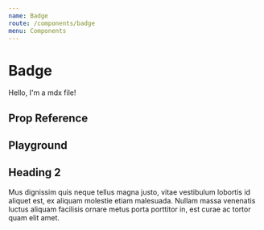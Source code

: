 ```yaml
---
name: Badge
route: /components/badge
menu: Components
---
```



# Badge

Hello, I'm a mdx file!

## Prop Reference

<PropTable component="Badge" />


## Playground

<Playground />

## Heading 2

Mus dignissim quis neque tellus magna justo, vitae vestibulum lobortis id aliquet est, ex aliquam molestie etiam malesuada. Nullam massa venenatis luctus aliquam facilisis ornare metus porta porttitor in, est curae ac tortor quam elit amet.